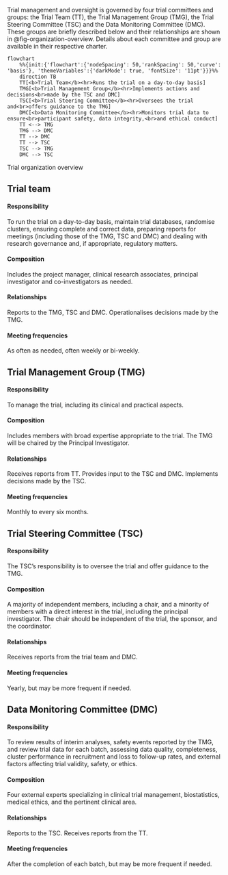 Trial management and oversight is governed by four trial committees and groups: the Trial Team (TT), the Trial Management Group (TMG), the Trial Steering Committee (TSC) and the Data Monitoring Committee (DMC). These groups are briefly described below and their relationships are shown in @fig-organization-overview. Details about each committee and group are available in their respective charter.

::: {#fig-organization-overview}
```mermaid
flowchart
    %%{init:{'flowchart':{'nodeSpacing': 50,'rankSpacing': 50,'curve': 'basis'}, 'themeVariables':{'darkMode': true, 'fontSize': '11pt'}}}%%
    direction TB
    TT[<b>Trial Team</b><hr>Runs the trial on a day-to-day basis]
    TMG[<b>Trial Management Group</b><hr>Implements actions and decisions<br>made by the TSC and DMC]
    TSC[<b>Trial Steering Committee</b><hr>Oversees the trial and<br>offers guidance to the TMG]
    DMC[<b>Data Monitoring Committee</b><hr>Monitors trial data to ensure<br>participant safety, data integrity,<br>and ethical conduct]
    TT <--> TMG
    TMG --> DMC
    TT --> DMC
    TT --> TSC
    TSC --> TMG
    DMC --> TSC
``` 

Trial organization overview
:::

## Trial team

#### Responsibility

To run the trial on a day-to-day basis, maintain trial databases, randomise clusters, ensuring complete and correct data, preparing reports for meetings (including those of the TMG, TSC and DMC) and dealing with research governance and, if appropriate, regulatory matters.

#### Composition

Includes the project manager, clinical research associates, principal investigator and co-investigators as needed. 

#### Relationships

Reports to the TMG, TSC and DMC. Operationalises decisions made by the TMG.

#### Meeting frequencies

As often as needed, often weekly or bi-weekly.

## Trial Management Group (TMG)

#### Responsibility

To manage the trial, including its clinical and practical aspects.

#### Composition

Includes members with broad expertise appropriate to the trial. The TMG will be chaired by the Principal Investigator.  

#### Relationships

Receives reports from TT. Provides input to the TSC and DMC. Implements decisions made by the TSC.

#### Meeting frequencies

Monthly to every six months.

## Trial Steering Committee (TSC)

#### Responsibility

The TSC's responsibility is to oversee the trial and offer guidance to the TMG.

#### Composition

A majority of independent members, including a chair, and a minority of members with a direct interest in the trial, including the principal investigator. The chair should be independent of the trial, the sponsor, and the coordinator.

#### Relationships

Receives reports from the trial team and DMC.

#### Meeting frequencies

Yearly, but may be more frequent if needed.

## Data Monitoring Committee (DMC)

#### Responsibility

To review results of interim analyses, safety events reported by the TMG, and review trial data for each batch, assessing data quality, completeness, cluster performance in recruitment and loss to follow-up rates, and external factors affecting trial validity, safety, or ethics.

#### Composition

Four external experts specializing in clinical trial management, biostatistics, medical ethics, and the pertinent clinical area.

#### Relationships

Reports to the TSC. Receives reports from the TT.

#### Meeting frequencies

After the completion of each batch, but may be more frequent if needed.

